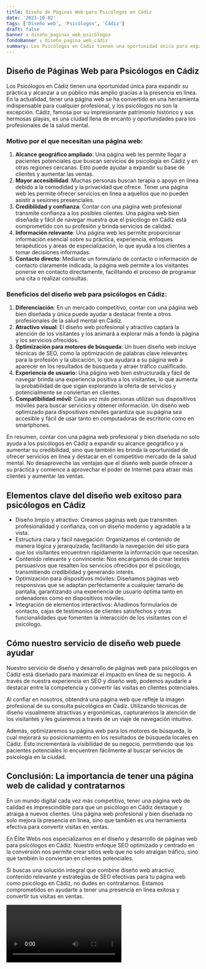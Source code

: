 ```yaml
---
title: Diseño de Páginas Web para Psicólogos en Cádiz
date: '2023-10-02'
tags: ['Diseño web', 'Psicólogos', 'Cádiz']
draft: false
banner : diseño_paginas_web_psicólogos
fondoBanner : diseño_pagina_web_cádiz
summary: Los Psicólogos en Cádiz tienen una oportunidad única para expandir su práctica y alcanzar a un público más amplio gracias a la presencia en línea. En la actualidad, tener una página web se ha convertido en una herramienta indispensable para cualquier profesional, y los psicólogos no son la excepción. Cádiz, famosa por su impresionante patrimonio histórico y sus hermosas playas, es una ciudad llena de encanto y oportunidades para los profesionales de la salud mental.
---
```


## Diseño de Páginas Web para Psicólogos en Cádiz

Los Psicólogos en Cádiz tienen una oportunidad única para expandir su práctica y alcanzar a un público más amplio gracias a la presencia en línea. En la actualidad, tener una página web se ha convertido en una herramienta indispensable para cualquier profesional, y los psicólogos no son la excepción. Cádiz, famosa por su impresionante patrimonio histórico y sus hermosas playas, es una ciudad llena de encanto y oportunidades para los profesionales de la salud mental.

### Motivo por el que necesitan una página web:

1. **Alcance geográfico ampliado**: Una página web les permite llegar a pacientes potenciales que buscan servicios de psicología en Cádiz y en otras regiones cercanas. Esto puede ayudar a expandir su base de clientes y aumentar las ventas.
2. **Mayor accesibilidad**: Muchas personas buscan terapia o apoyo en línea debido a la comodidad y la privacidad que ofrece. Tener una página web les permite ofrecer servicios en línea a aquellos que no pueden asistir a sesiones presenciales.
3. **Credibilidad y confianza**: Contar con una página web profesional transmite confianza a los posibles clientes. Una página web bien diseñada y fácil de navegar muestra que el psicólogo en Cádiz está comprometido con su profesión y brinda servicios de calidad.
4. **Información relevante**: Una página web les permite proporcionar información esencial sobre su práctica, experiencia, enfoques terapéuticos y áreas de especialización, lo que ayuda a los clientes a tomar decisiones informadas.
5. **Contacto directo**: Mediante un formulario de contacto o información de contacto claramente indicada, la página web permite a los visitantes ponerse en contacto directamente, facilitando el proceso de programar una cita o realizar consultas.

### Beneficios del diseño web para psicólogos en Cádiz:

1. **Diferenciación**: En un mercado competitivo, contar con una página web bien diseñada y única puede ayudar a destacar frente a otros profesionales de la salud mental en Cádiz.
2. **Atractivo visual**: El diseño web profesional y atractivo captará la atención de los visitantes y los animará a explorar más a fondo la página y los servicios ofrecidos.
3. **Optimización para motores de búsqueda**: Un buen diseño web incluye técnicas de SEO, como la optimización de palabras clave relevantes para la profesión y la ubicación, lo que ayudará a su página web a aparecer en los resultados de búsqueda y atraer tráfico cualificado.
4. **Experiencia de usuario**: Una página web bien estructurada y fácil de navegar brinda una experiencia positiva a los visitantes, lo que aumenta la probabilidad de que sigan explorando la oferta de servicios y potencialmente se conviertan en clientes.
5. **Compatibilidad móvil**: Cada vez más personas utilizan sus dispositivos móviles para buscar servicios y obtener información. Un diseño web optimizado para dispositivos móviles garantiza que su página sea accesible y fácil de usar tanto en computadoras de escritorio como en smartphones.

En resumen, contar con una página web profesional y bien diseñada no solo ayuda a los psicólogos en Cádiz a expandir su alcance geográfico y a aumentar su credibilidad, sino que también les brinda la oportunidad de ofrecer servicios en línea y destacar en el competitivo mercado de la salud mental. No desaproveche las ventajas que el diseño web puede ofrecer a su práctica y comience a aprovechar el poder de Internet para atraer más clientes y aumentar las ventas.

<GifSeo />

<Cta />

## Elementos clave del diseño web exitoso para psicólogos en Cádiz

- Diseño limpio y atractivo: Creamos páginas web que transmiten profesionalidad y confianza, con un diseño moderno y agradable a la vista.
- Estructura clara y fácil navegación: Organizamos el contenido de manera lógica y jerarquizada, facilitando la navegación del sitio para que los visitantes encuentren rápidamente la información que necesitan.
- Contenido relevante y convincente: Nos encargamos de crear textos persuasivos que resalten los servicios ofrecidos por el psicólogo, transmitiendo credibilidad y generando interés.
- Optimización para dispositivos móviles: Diseñamos páginas web responsivas que se adaptan perfectamente a cualquier tamaño de pantalla, garantizando una experiencia de usuario óptima tanto en ordenadores como en dispositivos móviles.
- Integración de elementos interactivos: Añadimos formularios de contacto, cajas de testimonios de clientes satisfechos y otras funcionalidades que fomenten la interacción de los visitantes con el psicólogo.

## Cómo nuestro servicio de diseño web puede ayudar

Nuestro servicio de diseño y desarrollo de páginas web para psicólogos en Cádiz está diseñado para maximizar el impacto en línea de su negocio. A través de nuestra experiencia en SEO y diseño web, podemos ayudarle a destacar entre la competencia y convertir las visitas en clientes potenciales.

Al confiar en nosotros, obtendrá una página web que refleje la imagen profesional de su consulta psicológica en Cádiz. Utilizando técnicas de diseño visualmente atractivas y ergonómicas, capturaremos la atención de los visitantes y les guiaremos a través de un viaje de navegación intuitivo.

Además, optimizaremos su página web para los motores de búsqueda, lo cual mejorará su posicionamiento en los resultados de búsqueda locales en Cádiz. Esto incrementará la visibilidad de su negocio, permitiendo que los pacientes potenciales lo encuentren fácilmente al buscar servicios de psicología en la ciudad.

## Conclusión: La importancia de tener una página web de calidad y contratarnos

En un mundo digital cada vez más competitivo, tener una página web de calidad es imprescindible para que un psicólogo en Cádiz destaque y atraiga a nuevos clientes. Una página web profesional y bien diseñada no solo mejora la presencia en línea, sino que también es una herramienta efectiva para convertir visitas en ventas.

En Élite Webs nos especializamos en el diseño y desarrollo de páginas web para psicólogos en Cádiz. Nuestro enfoque SEO optimizado y centrado en la conversión nos permite crear sitios web que no solo atraigan tráfico, sino que también lo conviertan en clientes potenciales.

Si buscas una solución integral que combine diseño web atractivo, contenido relevante y estrategias de SEO efectivas para tu página web como psicólogo en Cádiz, no dudes en contratarnos. Estamos comprometidos en ayudarte a tener una presencia en línea exitosa y convertir tus visitas en ventas.

<Video />

<CtaBot job='Psicólogos' city='Cádiz'/>

<Gmaps query='Cádiz+españa+maps' />